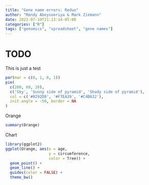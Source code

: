 ```yaml
---
title: "Gene name errors: Redux"
author: "Mandy Abeysooriya & Mark Ziemann"
date: 2021-07-19T21:13:14-05:00
categories: ["R"]
tags: ["genomics", "spreadsheet", "gene names"]
---
```


# TODO

This is just a test

```r
par(mar = c(0, 1, 0, 1))
pie(
  c(280, 60, 20),
  c('Sky', 'Sunny side of pyramid', 'Shady side of pyramid'),
  col = c('#0292D8', '#F7EA39', '#C4B632'),
  init.angle = -50, border = NA
)
```

Orange

```r

summary(Orange)

```

Chart

```r
library(ggplot2)
ggplot(Orange, aes(x = age, 
                   y = circumference, 
                   color = Tree)) +
  geom_point() +
  geom_line() +
  guides(color = FALSE) +
  theme_bw()
```
